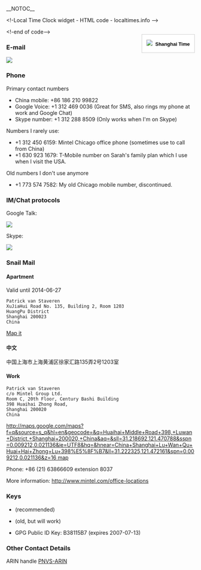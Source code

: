 __NOTOC__
<html><!-Local Time Clock widget - HTML code - localtimes.info --><div align="right" style="float: right;margin:15px 0px 0px 0px"><div align="center" style="width:140px;border:1px solid #ccc;background:#fff ;color: #fff ;font-weight:bold"><a style="padding:2px 1px;margin:2px 1px;font-size:13px;line-height:16px;font-family:arial;text-decoration:none;color:#000 ;" href="http://localtimes.info/Asia/China/Beijing/Beijing/"><img src="http://localtimes.info/images/countries/cn.png" border=0 style="border:0;margin:0;padding:0">&nbsp;&nbsp;Shanghai Time</a></div><script type="text/javascript" src="http://localtimes.info/clock.php?continent=Asia&country=China&city=Beijing&color=black-white&widget_number=1000"></script></div><!-end of code--></html>

===E-mail===
<html><img src="/util/textimage.php?text=trick.fancy-a.vanstaveren.us&size=10"></html>

===Phone===
Primary contact numbers
* China mobile: +86 186 210 99822
* Google Voice: +1 312 469 0036 (Great for SMS, also rings my phone at work and Google Chat)
* Skype number: +1 312 288 8509 (Only works when I'm on Skype)

Numbers I rarely use:
* +1 312 450 6159: Mintel Chicago office phone (sometimes use to call from China)
* +1 630 923 1679: T-Mobile number on Sarah's family plan which I use when I visit the USA.

Old numbers I don't use anymore
* +1 773 574 7582: My old Chicago mobile number, discontinued.

===IM/Chat protocols===

Google Talk: <html><img src="/util/textimage.php?text=trickv.fancy-a.gmail.com&size=10"></html>

Skype: <html><img src="/util/textimage.php?text=patrick.van.staveren&size=10"></html>

===Snail Mail===

==== Apartment ====

Valid until 2014-06-27

 Patrick van Staveren
 XuJiaHui Road No. 135, Building 2, Room 1203
 HuangPu District
 Shanghai 200023
 China

[https://maps.google.com/maps?q=1203,+135%E5%8F%B7+Xu+Jia+Hui+Lu,+Huang+Pu+Qu,+Shanghai,+China,+200023&hl=en&ie=UTF8&ll=31.209645,121.478233&spn=0.038687,0.082998&sll=31.224349,121.476753&sspn=1.312899,2.655945&geocode=FaY43AEdgpw9Bw&hnear=135%E5%8F%B7+Xu+Jia+Hui+Lu,+Huang+Pu+Qu,+Shanghai,+China&t=m&z=14 Map it]

==== 中文 ====

中国上海市上海黄浦区徐家汇路135弄2号1203室

====Work====
 Patrick van Staveren
 c/o Mintel Group Ltd.
 Room C, 20th Floor, Century Bashi Building
 398 Huaihai Zhong Road,
 Shanghai 200020
 China
[[http://maps.google.com/maps?f=q&source=s_q&hl=en&geocode=&q=Huaihai+Middle+Road+398,+Luwan+District,+Shanghai+200020,+China&aq=&sll=31.218692,121.470788&sspn=0.009212,0.021136&ie=UTF8&hq=&hnear=China+Shanghai+Lu+Wan+Qu+Huai+Hai+Zhong+Lu+398%E5%8F%B7&ll=31.222325,121.472161&spn=0.009212,0.021136&z=16 map]]

Phone: +86 (21) 63866609 extension 8037

More information: http://www.mintel.com/office-locations

===Keys===
* {{file|Id_rsa.pub|SSH RSAv2 Public Key}} (recommended)
* {{file|Id_dsa.pub|SSH DSA Public Key}} (old, but will work)
* GPG Public ID Key: B38115B7 (expires 2007-07-13)

===Other Contact Details===
ARIN handle [http://whois.arin.net/rest/poc/PNVS-ARIN PNVS-ARIN]